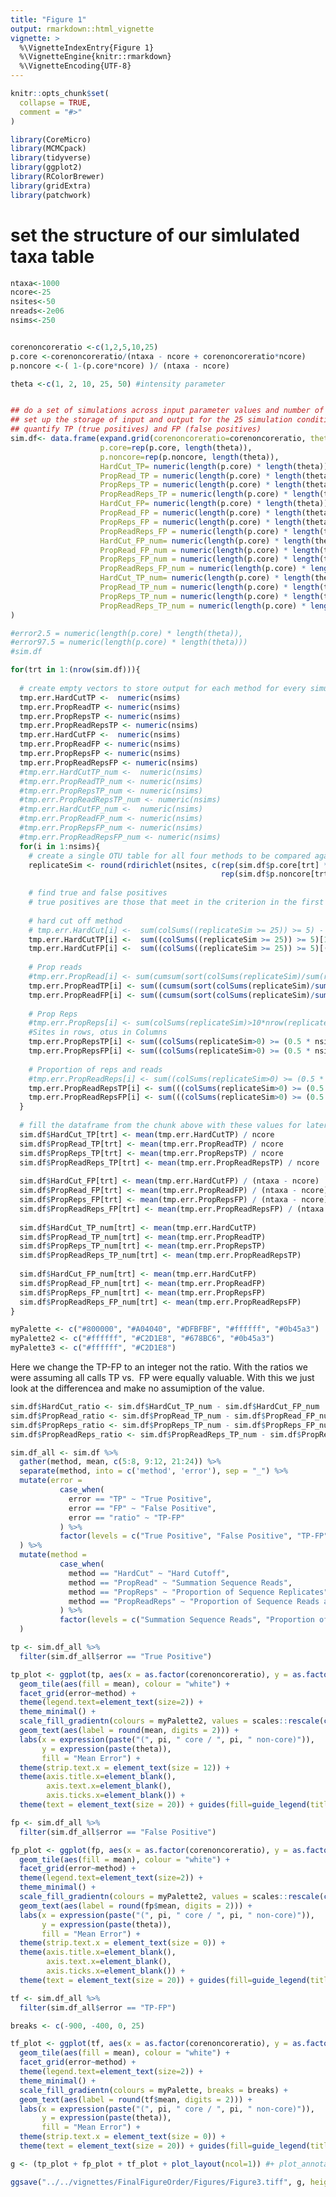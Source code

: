 ```yaml
---
title: "Figure 1"
output: rmarkdown::html_vignette
vignette: >
  %\VignetteIndexEntry{Figure 1}
  %\VignetteEngine{knitr::rmarkdown}
  %\VignetteEncoding{UTF-8}
---
```


```r
knitr::opts_chunk$set(
  collapse = TRUE,
  comment = "#>"
)
```

```r
library(CoreMicro)
library(MCMCpack)
library(tidyverse)
library(ggplot2)
library(RColorBrewer)
library(gridExtra)
library(patchwork)
```


# set the structure of our simlulated taxa table
```r

ntaxa<-1000
ncore<-25
nsites<-50
nreads<-2e06
nsims<-250


corenoncoreratio <-c(1,2,5,10,25)
p.core <-corenoncoreratio/(ntaxa - ncore + corenoncoreratio*ncore)
p.noncore <-( 1-(p.core*ncore) )/ (ntaxa - ncore)

theta <-c(1, 2, 10, 25, 50) #intensity parameter


## do a set of simulations across input parameter values and number of replicates ------
## set up the storage of input and output for the 25 simulation conditions
## quantify TP (true positives) and FP (false positives)
sim.df<- data.frame(expand.grid(corenoncoreratio=corenoncoreratio, theta=theta), 
                    p.core=rep(p.core, length(theta)), 
                    p.noncore=rep(p.noncore, length(theta)),
                    HardCut_TP= numeric(length(p.core) * length(theta)),
                    PropRead_TP = numeric(length(p.core) * length(theta)),
                    PropReps_TP = numeric(length(p.core) * length(theta)),
                    PropReadReps_TP = numeric(length(p.core) * length(theta)),
                    HardCut_FP= numeric(length(p.core) * length(theta)),
                    PropRead_FP = numeric(length(p.core) * length(theta)),
                    PropReps_FP = numeric(length(p.core) * length(theta)),
                    PropReadReps_FP = numeric(length(p.core) * length(theta)),
                    HardCut_FP_num= numeric(length(p.core) * length(theta)),
                    PropRead_FP_num = numeric(length(p.core) * length(theta)),
                    PropReps_FP_num = numeric(length(p.core) * length(theta)),
                    PropReadReps_FP_num = numeric(length(p.core) * length(theta)),
                    HardCut_TP_num= numeric(length(p.core) * length(theta)),
                    PropRead_TP_num = numeric(length(p.core) * length(theta)),
                    PropReps_TP_num = numeric(length(p.core) * length(theta)),
                    PropReadReps_TP_num = numeric(length(p.core) * length(theta))
)

#error2.5 = numeric(length(p.core) * length(theta)),
#error97.5 = numeric(length(p.core) * length(theta)))
#sim.df

for(trt in 1:(nrow(sim.df))){
  
  # create empty vectors to store output for each method for every simulation
  tmp.err.HardCutTP <-  numeric(nsims)
  tmp.err.PropReadTP <- numeric(nsims)
  tmp.err.PropRepsTP <- numeric(nsims)
  tmp.err.PropReadRepsTP <- numeric(nsims)
  tmp.err.HardCutFP <-  numeric(nsims)
  tmp.err.PropReadFP <- numeric(nsims)
  tmp.err.PropRepsFP <- numeric(nsims)
  tmp.err.PropReadRepsFP <- numeric(nsims)
  #tmp.err.HardCutTP_num <-  numeric(nsims)
  #tmp.err.PropReadTP_num <- numeric(nsims)
  #tmp.err.PropRepsTP_num <- numeric(nsims)
  #tmp.err.PropReadRepsTP_num <- numeric(nsims)
  #tmp.err.HardCutFP_num <-  numeric(nsims)
  #tmp.err.PropReadFP_num <- numeric(nsims)
  #tmp.err.PropRepsFP_num <- numeric(nsims)
  #tmp.err.PropReadRepsFP_num <- numeric(nsims)
  for(i in 1:nsims){
    # create a single OTU table for all four methods to be compared against
    replicateSim <- round(rdirichlet(nsites, c(rep(sim.df$p.core[trt] * sim.df$theta[trt], ncore), 
                                               rep(sim.df$p.noncore[trt] * sim.df$theta[trt], ntaxa-ncore))) * nreads)
    
    # find true and false positives
    # true positives are those that meet in the criterion in the first 1:ncore taxa.  The remaining taxa are not part of the core, so any taxa meeting the criterion in that set are false positives
    
    # hard cut off method
    # tmp.err.HardCut[i] <-  sum(colSums((replicateSim >= 25)) >= 5) - ncore
    tmp.err.HardCutTP[i] <-  sum((colSums((replicateSim >= 25)) >= 5)[1:ncore])
    tmp.err.HardCutFP[i] <-  sum((colSums((replicateSim >= 25)) >= 5)[(ncore+1):ntaxa])
    
    # Prop reads
    #tmp.err.PropRead[i] <- sum(cumsum(sort(colSums(replicateSim)/sum(rowSums(replicateSim))))>=0.25)  - ncore
    tmp.err.PropReadTP[i] <- sum((cumsum(sort(colSums(replicateSim)/sum(rowSums(replicateSim)), decreasing = T))<= 0.75)[1:ncore])
    tmp.err.PropReadFP[i] <- sum((cumsum(sort(colSums(replicateSim)/sum(rowSums(replicateSim)), decreasing = T))<= 0.75)[(ncore+1):ntaxa])  
    
    # Prop Reps
    #tmp.err.PropReps[i] <- sum(colSums(replicateSim)>10*nrow(replicateSim))  - ncore
    #Sites in rows, otus in Columns
    tmp.err.PropRepsTP[i] <- sum((colSums(replicateSim>0) >= (0.5 * nsites))[1:ncore])  
    tmp.err.PropRepsFP[i] <- sum((colSums(replicateSim>0) >= (0.5 * nsites))[(ncore+1):ntaxa])   
    
    # Proportion of reps and reads
    #tmp.err.PropReadReps[i] <- sum((colSums(replicateSim>0) >= (0.5 * nsites)) & (colSums(replicateSim) >= sum(replicateSim) * 1/1000) )  - ncore
    tmp.err.PropReadRepsTP[i] <- sum(((colSums(replicateSim>0) >= (0.5 * nsites)) & (colSums(replicateSim) >= sum(replicateSim) * 1/1000) )[1:ncore]) 
    tmp.err.PropReadRepsFP[i] <- sum(((colSums(replicateSim>0) >= (0.5 * nsites)) & (colSums(replicateSim) >= sum(replicateSim) * 1/1000) )[(ncore+1):ntaxa]) 
  }
  
  # fill the dataframe from the chunk above with these values for later plotting
  sim.df$HardCut_TP[trt] <- mean(tmp.err.HardCutTP) / ncore
  sim.df$PropRead_TP[trt] <- mean(tmp.err.PropReadTP) / ncore
  sim.df$PropReps_TP[trt] <- mean(tmp.err.PropRepsTP) / ncore
  sim.df$PropReadReps_TP[trt] <- mean(tmp.err.PropReadRepsTP) / ncore
  
  sim.df$HardCut_FP[trt] <- mean(tmp.err.HardCutFP) / (ntaxa - ncore)
  sim.df$PropRead_FP[trt] <- mean(tmp.err.PropReadFP) / (ntaxa - ncore)
  sim.df$PropReps_FP[trt] <- mean(tmp.err.PropRepsFP) / (ntaxa - ncore)
  sim.df$PropReadReps_FP[trt] <- mean(tmp.err.PropReadRepsFP) / (ntaxa - ncore)
  
  sim.df$HardCut_TP_num[trt] <- mean(tmp.err.HardCutTP) 
  sim.df$PropRead_TP_num[trt] <- mean(tmp.err.PropReadTP) 
  sim.df$PropReps_TP_num[trt] <- mean(tmp.err.PropRepsTP) 
  sim.df$PropReadReps_TP_num[trt] <- mean(tmp.err.PropReadRepsTP) 
  
  sim.df$HardCut_FP_num[trt] <- mean(tmp.err.HardCutFP) 
  sim.df$PropRead_FP_num[trt] <- mean(tmp.err.PropReadFP) 
  sim.df$PropReps_FP_num[trt] <- mean(tmp.err.PropRepsFP) 
  sim.df$PropReadReps_FP_num[trt] <- mean(tmp.err.PropReadRepsFP)
}
```


```r
myPalette <- c("#800000", "#A04040", "#DFBFBF", "#ffffff", "#0b45a3")
myPalette2 <- c("#ffffff", "#C2D1E8", "#678BC6", "#0b45a3")
myPalette3 <- c("#ffffff", "#C2D1E8")
```

Here we change the TP-FP to an integer not the ratio. 
With the ratios we were assuming all calls TP vs. 
FP were equally valuable. 
With this we just look at the differencea and make no
assumiption of the value. 

```r
sim.df$HardCut_ratio <- sim.df$HardCut_TP_num - sim.df$HardCut_FP_num
sim.df$PropRead_ratio <- sim.df$PropRead_TP_num - sim.df$PropRead_FP_num
sim.df$PropReps_ratio <- sim.df$PropReps_TP_num - sim.df$PropReps_FP_num
sim.df$PropReadReps_ratio <- sim.df$PropReadReps_TP_num - sim.df$PropReadReps_FP_num

sim.df_all <- sim.df %>%
  gather(method, mean, c(5:8, 9:12, 21:24)) %>%
  separate(method, into = c('method', 'error'), sep = "_") %>%
  mutate(error =
           case_when(
             error == "TP" ~ "True Positive",
             error == "FP" ~ "False Positive",
             error == "ratio" ~ "TP-FP"
           ) %>%
           factor(levels = c("True Positive", "False Positive", "TP-FP"))
  ) %>%
  mutate(method =
           case_when(
             method == "HardCut" ~ "Hard Cutoff",
             method == "PropRead" ~ "Summation Sequence Reads",
             method == "PropReps" ~ "Proportion of Sequence Replicates",
             method == "PropReadReps" ~ "Proportion of Sequence Reads and Replicates"
           ) %>%
           factor(levels = c("Summation Sequence Reads", "Proportion of Sequence Replicates", "Proportion of Sequence Reads and Replicates", "Hard Cutoff"))
  )
```

```r
tp <- sim.df_all %>%
  filter(sim.df_all$error == "True Positive")

tp_plot <- ggplot(tp, aes(x = as.factor(corenoncoreratio), y = as.factor(theta))) +
  geom_tile(aes(fill = mean), colour = "white") +
  facet_grid(error~method) +
  theme(legend.text=element_text(size=2)) +
  theme_minimal() +
  scale_fill_gradientn(colours = myPalette2, values = scales::rescale(c(-1000, -500, -25,0, 100, 500, 1000))) +
  geom_text(aes(label = round(mean, digits = 2))) +
  labs(x = expression(paste("(", pi, " core / ", pi, " non-core)")),
       y = expression(paste(theta)),
       fill = "Mean Error") +
  theme(strip.text.x = element_text(size = 12)) +
  theme(axis.title.x=element_blank(),
        axis.text.x=element_blank(),
        axis.ticks.x=element_blank()) +
  theme(text = element_text(size = 20)) + guides(fill=guide_legend(title="Proportion of\nTrue Positives"))
```

```r
fp <- sim.df_all %>%
  filter(sim.df_all$error == "False Positive")

fp_plot <- ggplot(fp, aes(x = as.factor(corenoncoreratio), y = as.factor(theta))) +
  geom_tile(aes(fill = mean), colour = "white") +
  facet_grid(error~method) +
  theme(legend.text=element_text(size=2)) +
  theme_minimal() +
  scale_fill_gradientn(colours = myPalette2, values = scales::rescale(c(1000, 500, 25,0, -100, -500, -1000))) +
  geom_text(aes(label = round(fp$mean, digits = 2))) +
  labs(x = expression(paste("(", pi, " core / ", pi, " non-core)")),
       y = expression(paste(theta)),
       fill = "Mean Error") +
  theme(strip.text.x = element_text(size = 0)) +
  theme(axis.title.x=element_blank(),
        axis.text.x=element_blank(),
        axis.ticks.x=element_blank()) +
  theme(text = element_text(size = 20)) + guides(fill=guide_legend(title="Proportion of\nFalse Positives"))
```


```r
tf <- sim.df_all %>%
  filter(sim.df_all$error == "TP-FP")

breaks <- c(-900, -400, 0, 25)

tf_plot <- ggplot(tf, aes(x = as.factor(corenoncoreratio), y = as.factor(theta))) +
  geom_tile(aes(fill = mean), colour = "white") +
  facet_grid(error~method) +
  theme(legend.text=element_text(size=2)) +
  theme_minimal() +
  scale_fill_gradientn(colours = myPalette, breaks = breaks) +
  geom_text(aes(label = round(tf$mean, digits = 2))) +
  labs(x = expression(paste("(", pi, " core / ", pi, " non-core)")),
       y = expression(paste(theta)),
       fill = "Mean Error") +
  theme(strip.text.x = element_text(size = 0)) +
  theme(text = element_text(size = 20)) + guides(fill=guide_legend(title="TP-FP"))
```

```r
g <- (tp_plot + fp_plot + tf_plot + plot_layout(ncol=1)) #+ plot_annotation(tag_levels = 'A'))

ggsave("../../vignettes/FinalFigureOrder/Figures/Figure3.tiff", g, height = 12, width = 18)
```
